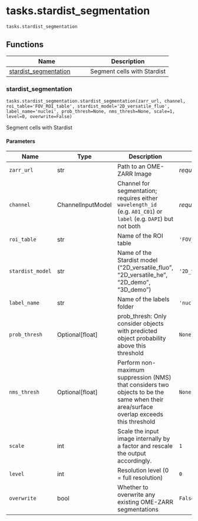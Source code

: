 # tasks.stardist_segmentation { #operetta_compose.tasks.stardist_segmentation }

`tasks.stardist_segmentation`



## Functions

| Name | Description |
| --- | --- |
| [stardist_segmentation](#operetta_compose.tasks.stardist_segmentation.stardist_segmentation) | Segment cells with Stardist |

### stardist_segmentation { #operetta_compose.tasks.stardist_segmentation.stardist_segmentation }

`tasks.stardist_segmentation.stardist_segmentation(zarr_url, channel, roi_table='FOV_ROI_table', stardist_model='2D_versatile_fluo', label_name='nuclei', prob_thresh=None, nms_thresh=None, scale=1, level=0, overwrite=False)`

Segment cells with Stardist

#### Parameters

| Name             | Type              | Description                                                                                                                            | Default               |
|------------------|-------------------|----------------------------------------------------------------------------------------------------------------------------------------|-----------------------|
| `zarr_url`       | str               | Path to an OME-ZARR Image                                                                                                              | _required_            |
| `channel`        | ChannelInputModel | Channel for segmentation; requires either `wavelength_id` (e.g. `A01_C01`) or `label` (e.g. `DAPI`) but not both                       | _required_            |
| `roi_table`      | str               | Name of the ROI table                                                                                                                  | `'FOV_ROI_table'`     |
| `stardist_model` | str               | Name of the Stardist model ("2D_versatile_fluo", "2D_versatile_he", "2D_demo", "3D_demo")                                              | `'2D_versatile_fluo'` |
| `label_name`     | str               | Name of the labels folder                                                                                                              | `'nuclei'`            |
| `prob_thresh`    | Optional\[float\] | prob_thresh: Only consider objects with predicted object probability above this threshold                                              | `None`                |
| `nms_thresh`     | Optional\[float\] | Perform non-maximum suppression (NMS) that considers two objects to be the same when their area/surface overlap exceeds this threshold | `None`                |
| `scale`          | int               | Scale the input image internally by a factor and rescale the output accordingly.                                                       | `1`                   |
| `level`          | int               | Resolution level (0 = full resolution)                                                                                                 | `0`                   |
| `overwrite`      | bool              | Whether to overwrite any existing OME-ZARR segmentations                                                                               | `False`               |
